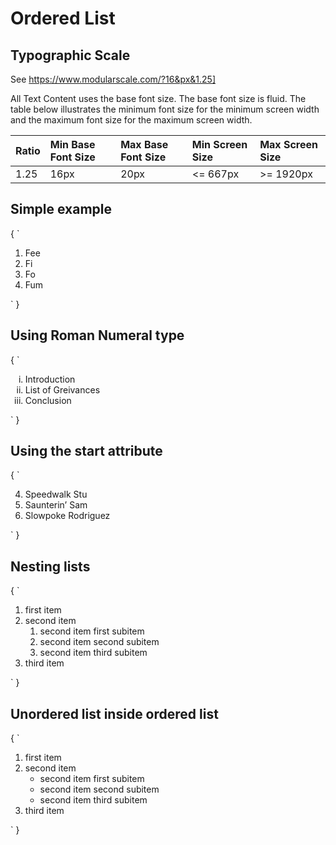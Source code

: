 
<Meta title="Text Content/Ordered List" />

# Ordered List

## Typographic Scale

See https://www.modularscale.com/?16&px&1.25]

All Text Content uses the base font size. The base font size is fluid. The table below illustrates
the minimum font size for the minimum screen width and the maximum font size for the maximum screen
width.

| Ratio | Min Base Font Size | Max Base Font Size |  Min Screen Size | Max Screen Size |
| :---  | :---               | :---               |  :---            | :---            |
| 1.25  | 16px               | 20px               |  <= 667px        | >= 1920px


## Simple example

<Preview>
  <Story name="Simple example" height="200px">
    {
      `
      <ol>
        <li>Fee</li>
        <li>Fi</li>
        <li>Fo</li>
        <li>Fum</li>
      </ol>
      `
    }
  </Story>
</Preview>

## Using Roman Numeral type

<Preview>
  <Story name="Using Roman Numeral type" height="200px">
    {
      `
      <ol type="i">
        <li>Introduction</li>
        <li>List of Greivances</li>
        <li>Conclusion</li>
      </ol>
      `
    }
  </Story>
</Preview>

## Using the start attribute

<Preview>
  <Story name="Using the start attribute" height="200px">
    {
      `
      <ol start="4">
        <li>Speedwalk Stu</li>
        <li>Saunterin’ Sam</li>
        <li>Slowpoke Rodriguez</li>
      </ol>
      `
    }
  </Story>
</Preview>


## Nesting lists

<Preview>
  <Story name="Nesting lists" height="200px">
    {
      `
      <ol>
        <li>first item</li>
        <li>second item
          <ol>
            <li>second item first subitem</li>
            <li>second item second subitem</li>
            <li>second item third subitem</li>
          </ol>
        </li>
        <li>third item</li>
      </ol>
      `
    }
  </Story>
</Preview>

## Unordered list inside ordered list

<Preview>
  <Story name="Unordered list inside ordered list" height="200px">
    {
      `
      <ol>
        <li>first item</li>
        <li>second item
          <ul>
            <li>second item first subitem</li>
            <li>second item second subitem</li>
            <li>second item third subitem</li>
          </ul>
        </li>
        <li>third item</li>
      </ol>
      `
    }
  </Story>
</Preview>
